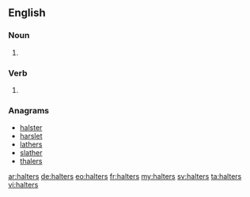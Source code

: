 ==English==

===Noun===
{{head|en|plural}}

# {{plural of|halter|lang=en|nocat=1}}

===Verb===
{{head|en}}

# {{en-third-person singular of|halter}}

===Anagrams===
* [[halster#English|halster]]
* [[harslet#English|harslet]]
* [[lathers#English|lathers]]
* [[slather#English|slather]]
* [[thalers#English|thalers]]

[[ar:halters]]
[[de:halters]]
[[eo:halters]]
[[fr:halters]]
[[my:halters]]
[[sv:halters]]
[[ta:halters]]
[[vi:halters]]